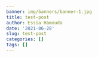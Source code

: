 ```yaml
---
banner: img/banners/banner-1.jpg
title: test-post
author: Essia Hamouda
date: '2021-06-28'
slug: test-post
categories: []
tags: []
---
```

